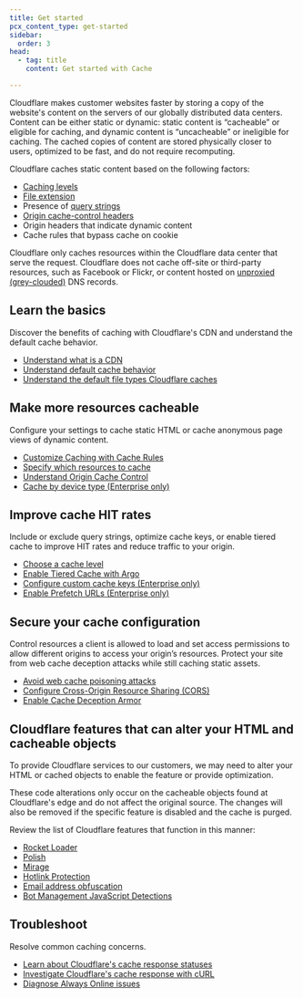 ```yaml
---
title: Get started
pcx_content_type: get-started
sidebar:
  order: 3
head:
  - tag: title
    content: Get started with Cache

---
```



Cloudflare makes customer websites faster by storing a copy of the website's content on the servers of our globally distributed data centers. Content can be either static or dynamic: static content is “cacheable” or eligible for caching, and dynamic content is “uncacheable” or ineligible for caching. The cached copies of content are stored physically closer to users, optimized to be fast, and do not require recomputing.

Cloudflare caches static content based on the following factors:

* [Caching levels](/cache/how-to/set-caching-levels/)
* [File extension](/cache/concepts/default-cache-behavior/#default-cached-file-extensions)
* Presence of [query strings](/cache/advanced-configuration/query-string-sort/)
* [Origin cache-control headers](/cache/concepts/cache-control/)
* Origin headers that indicate <GlossaryTooltip term="dynamic content">dynamic content</GlossaryTooltip>
* Cache rules that bypass cache on cookie

Cloudflare only caches resources within the Cloudflare data center that serve the request. Cloudflare does not cache off-site or third-party resources, such as Facebook or Flickr, or content hosted on [unproxied (grey-clouded)](/dns/proxy-status/) DNS records.

## Learn the basics

Discover the benefits of caching with Cloudflare's CDN and understand the default cache behavior.

* [Understand what is a CDN](https://www.cloudflare.com/learning/cdn/what-is-a-cdn/)
* [Understand default cache behavior](/cache/concepts/default-cache-behavior/)
* [Understand the default file types Cloudflare caches](/cache/concepts/default-cache-behavior/#default-cached-file-extensions)

## Make more resources cacheable

Configure your settings to cache static HTML or cache anonymous page views of dynamic content.

* [Customize Caching with Cache Rules](/cache/how-to/cache-rules/)
* [Specify which resources to cache](/cache/concepts/customize-cache/)
* [Understand Origin Cache Control](/cache/concepts/cache-control/)
* [Cache by device type (Enterprise only)](/cache/how-to/cache-rules/examples/cache-device-type/)

## Improve cache HIT rates

Include or exclude query strings, optimize cache keys, or enable tiered cache to improve HIT rates and reduce traffic to your origin.

* [Choose a cache level](/cache/how-to/set-caching-levels/)
* [Enable Tiered Cache with Argo](/cache/how-to/tiered-cache/#enable-tiered-cache)
* [Configure custom cache keys (Enterprise only)](/cache/how-to/cache-keys/)
* [Enable Prefetch URLs (Enterprise only)](/speed/optimization/content/prefetch-urls/)

## Secure your cache configuration

Control resources a client is allowed to load and set access permissions to allow different origins to access your origin’s resources. Protect your site from web cache deception attacks while still caching static assets.

* [Avoid web cache poisoning attacks](/cache/cache-security/avoid-web-poisoning/)
* [Configure Cross-Origin Resource Sharing (CORS)](/cache/cache-security/cors/)
* [Enable Cache Deception Armor](/cache/cache-security/cache-deception-armor/#enable-cache-deception-armor)

## Cloudflare features that can alter your HTML and cacheable objects

To provide Cloudflare services to our customers, we may need to alter your HTML or cached objects to enable the feature or provide optimization.

These code alterations only occur on the cacheable objects found at Cloudflare's edge and do not affect the original source. The changes will also be removed if the specific feature is disabled and the cache is purged.

Review the list of Cloudflare features that function in this manner:

* [Rocket Loader](/speed/optimization/content/rocket-loader/)
* [Polish](/images/polish/)
* [Mirage](/speed/optimization/images/mirage/)
* [Hotlink Protection](/waf/tools/scrape-shield/hotlink-protection/)
* [Email address obfuscation](/waf/tools/scrape-shield/email-address-obfuscation/)
* [Bot Management JavaScript Detections](/bots/additional-configurations/javascript-detections/)

## Troubleshoot

Resolve common caching concerns.

* [Learn about Cloudflare's cache response statuses](/cache/concepts/cache-responses/)
* [Investigate Cloudflare's cache response with cURL](/support/troubleshooting/general-troubleshooting/gathering-information-for-troubleshooting-sites/#troubleshoot-requests-with-curl)
* [Diagnose Always Online issues](/cache/troubleshooting/always-online/)
